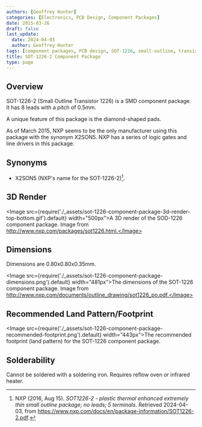 ```yaml
---
authors: [Geoffrey Hunter]
categories: [Electronics, PCB Design, Component Packages]
date: 2015-03-26
draft: false
last_update:
  date: 2024-04-03
  author: Geoffrey Hunter
tags: [component packages, PCB design, SOT-1226, small-outline, transistor]
title: SOT-1226-2 Component Package
type: page
---
```


## Overview

SOT-1226-2 (Small Outline Transistor 1226) is a SMD component package. It has 8 leads with a pitch of 0.5mm.

A unique feature of this package is the diamond-shaped pads.

As of March 2015, NXP seems to be the only manufacturer using this package with the synonym X2SON5. NXP has a series of logic gates and line drivers in this package.

## Synonyms

* X2SON5 (NXP's name for the SOT-1226-2)[^nxp-sot-1226-2-ds].

## 3D Render

<Image src={require('./_assets/sot-1226-component-package-3d-render-top-bottom.gif').default} width="500px">A 3D render of the SOD-1226 component package. Image from http://www.nxp.com/packages/sot1226.html.</Image>

## Dimensions

Dimensions are 0.80x0.80x0.35mm.

<Image src={require('./_assets/sot-1226-component-package-dimensions.png').default} width="481px">The dimensions of the SOT-1226 component package. Image from http://www.nxp.com/documents/outline_drawing/sot1226_po.pdf.</Image>

## Recommended Land Pattern/Footprint

<Image src={require('./_assets/sot-1226-component-package-recommended-footprint.png').default} width="443px">The recommended footprint (land pattern) for the SOT-1226 component package.</Image>

## Solderability

Cannot be soldered with a soldering iron. Requires reflow oven or infrared heater.

[^nxp-sot-1226-2-ds]: NXP (2016, Aug 15). _SOT1226-2 - plastic thermal enhanced extremely thin small outline package; no leads; 5 terminals_. Retrieved 2024-04-03, from https://www.nxp.com/docs/en/package-information/SOT1226-2.pdf.

